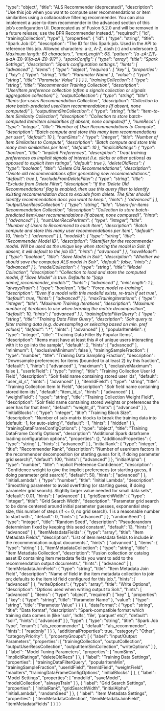   "type": "object",
  "title": "ALS Recommender (deprecated)",
  "description": "Use this job when you want to compute user recommendations or item similarities using a collaborative filtering recommender. You can also implement a user-to-item recommender in the advanced section of this job’s configuration UI. Deprecated as of Fusion 5.2.0 and will be removed in a future release; use the BPR Recommender instead.",
  "required": [
    "id",
    "trainingCollection",
    "type"
  ],
  "properties": {
    "id": {
      "type": "string",
      "title": "Spark Job ID",
      "description": "The ID for this Spark job. Used in the API to reference this job. Allowed characters: a-z, A-Z, dash (-) and underscore (_). Maximum length: 63 characters.",
      "maxLength": 63,
      "pattern": "[a-zA-Z][_\\-a-zA-Z0-9]*[a-zA-Z0-9]?"
    },
    "sparkConfig": {
      "type": "array",
      "title": "Spark Settings",
      "description": "Spark configuration settings.",
      "hints": [
        "advanced"
      ],
      "items": {
        "type": "object",
        "required": [
          "key"
        ],
        "properties": {
          "key": {
            "type": "string",
            "title": "Parameter Name"
          },
          "value": {
            "type": "string",
            "title": "Parameter Value"
          }
        }
      }
    },
    "trainingCollection": {
      "type": "string",
      "title": "Recommender Training Collection",
      "description": "User/Item preference collection (often a signals collection or signals aggregation collection)"
    },
    "outputCollection": {
      "type": "string",
      "title": "Items-for-users Recommendation Collection",
      "description": "Collection to store batch-predicted user/item recommendations (if absent, none computed)"
    },
    "outputItemSimCollection": {
      "type": "string",
      "title": "Item-to-item Similarity Collection",
      "description": "Collection to store batch-computed item/item similarities (if absent, none computed)"
    },
    "numRecs": {
      "type": "integer",
      "title": "Number of User Recommendations to Compute",
      "description": "Batch compute and store this many item recommendations per user",
      "default": 10
    },
    "numSims": {
      "type": "integer",
      "title": "Number of Item Similarites to Compute",
      "description": "Batch compute and store this many item similarities per item",
      "default": 10
    },
    "implicitRatings": {
      "type": "boolean",
      "title": "Implicit Preferences",
      "description": "Treat training preferences as implicit signals of interest (i.e. clicks or other actions) as opposed to explicit item ratings",
      "default": true
    },
    "deleteOldRecs": {
      "type": "boolean",
      "title": "Delete Old Recommendations",
      "description": "Delete old recommendations after generating new recommendations.",
      "default": true
    },
    "excludeFromDeleteFilter": {
      "type": "string",
      "title": "Exclude from Delete Filter",
      "description": "If the 'Delete Old Recommendations' flag is enabled, then use this query filter to identify existing recommendation docs to exclude from delete. The filter should identify recommendation docs you want to keep.",
      "hints": [
        "advanced"
      ]
    },
    "outputUserRecsCollection": {
      "type": "string",
      "title": "Users-for-items Recommendation Collection",
      "description": "Collection to store batch-predicted item/user recommendations (if absent, none computed)",
      "hints": [
        "advanced"
      ]
    },
    "numUserRecsPerItem": {
      "type": "integer",
      "title": "Number of Users to Recommend to each Item",
      "description": "Batch compute and store this many user recommendations per item",
      "default": 10,
      "hints": [
        "advanced"
      ]
    },
    "modelId": {
      "type": "string",
      "title": "Recommender Model ID",
      "description": "Identifier for the recommender model. Will be used as the unique key when storing the model in Solr. If absent, it will default to the job ID.",
      "hints": [
        "advanced"
      ]
    },
    "saveModel": {
      "type": "boolean",
      "title": "Save Model in Solr",
      "description": "Whether we should save the computed ALS model in Solr",
      "default": false,
      "hints": [
        "advanced"
      ]
    },
    "modelCollection": {
      "type": "string",
      "title": "Model Collection",
      "description": "Collection to load and store the computed model, if \"Save Model\" is true. Defaults to \"[app name]_recommender_models\"",
      "hints": [
        "advanced"
      ],
      "minLength": 1
    },
    "alwaysTrain": {
      "type": "boolean",
      "title": "Force model re-training",
      "description": "Even if a model with this modelId exists, re-train if set true",
      "default": true,
      "hints": [
        "advanced"
      ]
    },
    "maxTrainingIterations": {
      "type": "integer",
      "title": "Maximum Training Iterations",
      "description": "Maximum number of iterations to use when learning the matrix decomposition",
      "default": 10,
      "hints": [
        "advanced"
      ]
    },
    "trainingDataFilterQuery": {
      "type": "string",
      "title": "Training Data Filter Query",
      "description": "Solr query to filter training data (e.g. downsampling or selecting based on min. pref values)",
      "default": "*:*",
      "hints": [
        "advanced"
      ]
    },
    "popularItemMin": {
      "type": "integer",
      "title": "Training Data Filter By Popular Items",
      "description": "Items must have at least this # of unique users interacting with it to go into the sample",
      "default": 2,
      "hints": [
        "advanced"
      ],
      "minimum": 1,
      "exclusiveMinimum": false
    },
    "trainingSampleFraction": {
      "type": "number",
      "title": "Training Data Sampling Fraction",
      "description": "Downsample preferences for items (bounded to at least 2) by this fraction",
      "default": 1,
      "hints": [
        "advanced"
      ],
      "maximum": 1,
      "exclusiveMaximum": false
    },
    "userIdField": {
      "type": "string",
      "title": "Training Collection User Id Field",
      "description": "Solr field name containing stored user ids",
      "default": "user_id_s",
      "hints": [
        "advanced"
      ]
    },
    "itemIdField": {
      "type": "string",
      "title": "Training Collection Item Id Field",
      "description": "Solr field name containing stored item ids",
      "default": "item_id_s",
      "hints": [
        "advanced"
      ]
    },
    "weightField": {
      "type": "string",
      "title": "Training Collection Weight Field",
      "description": "Solr field name containing stored weights or preferences the user has for that item",
      "default": "weight_d",
      "hints": [
        "advanced"
      ]
    },
    "initialBlocks": {
      "type": "integer",
      "title": "Training Block Size",
      "description": "Number of sub-matrix blocks to break the training data into (default: -1, for auto-sizing)",
      "default": -1,
      "hints": [
        "hidden"
      ]
    },
    "trainingDataFrameConfigOptions": {
      "type": "object",
      "title": "Training DataFrame Config Options",
      "description": "Additional Spark dataframe loading configuration options",
      "properties": {},
      "additionalProperties": {
        "type": "string"
      },
      "hints": [
        "advanced"
      ]
    },
    "initialRank": {
      "type": "integer",
      "title": "Recommender Rank",
      "description": "Number of user/item factors in the recommender decomposition (or starting guess for it, if doing parameter grid search)",
      "default": 100,
      "hints": [
        "advanced"
      ]
    },
    "initialAlpha": {
      "type": "number",
      "title": "Implicit Preference Confidence",
      "description": "Confidence weight to give the implicit preferences (or starting guess, if doing parameter grid search)",
      "default": 50,
      "hints": [
        "advanced"
      ]
    },
    "initialLambda": {
      "type": "number",
      "title": "Initial Lambda",
      "description": "Smoothing parameter to avoid overfitting (or starting guess, if doing parameter grid search). Slightly larger value needed for small data sets",
      "default": 0.01,
      "hints": [
        "advanced"
      ]
    },
    "gridSearchWidth": {
      "type": "integer",
      "title": "Grid Search Width",
      "description": "Parameter grid search to be done centered around initial parameter guesses, exponential step size, this number of steps (if <= 0, no grid search). 1 is a reasonable number to start with.",
      "default": 0,
      "hints": [
        "advanced"
      ]
    },
    "randomSeed": {
      "type": "integer",
      "title": "Random Seed",
      "description": "Pseudorandom determinism fixed by keeping this seed constant",
      "default": 13,
      "hints": [
        "advanced"
      ]
    },
    "itemMetadataFields": {
      "type": "array",
      "title": "Item Metadata Fields",
      "description": "List of item metadata fields to include in the recommendation output documents.",
      "hints": [
        "advanced"
      ],
      "items": {
        "type": "string"
      }
    },
    "itemMetadataCollection": {
      "type": "string",
      "title": "Item Metadata Collection",
      "description": "Fusion collection or catalog asset ID containing item metadata fields you want to add to the recommendation output documents.",
      "hints": [
        "advanced"
      ]
    },
    "itemMetadataJoinField": {
      "type": "string",
      "title": "Item Metadata Join Field",
      "description": "Name of field in the item metadata collection to join on; defaults to the item id field configured for this job.",
      "hints": [
        "advanced"
      ]
    },
    "writeOptions": {
      "type": "array",
      "title": "Write Options",
      "description": "Options used when writing output to Solr.",
      "hints": [
        "advanced"
      ],
      "items": {
        "type": "object",
        "required": [
          "key"
        ],
        "properties": {
          "key": {
            "type": "string",
            "title": "Parameter Name"
          },
          "value": {
            "type": "string",
            "title": "Parameter Value"
          }
        }
      }
    },
    "dataFormat": {
      "type": "string",
      "title": "Data format",
      "description": "Spark-compatible format which training data comes in (like 'solr', 'hdfs', 'file', 'parquet' etc)",
      "default": "solr",
      "hints": [
        "advanced"
      ]
    },
    "type": {
      "type": "string",
      "title": "Spark Job Type",
      "enum": [
        "als_recommender"
      ],
      "default": "als_recommender",
      "hints": [
        "readonly"
      ]
    }
  },
  "additionalProperties": true,
  "category": "Other",
  "categoryPriority": 1,
  "propertyGroups": [
    {
      "label": "Input/Output Parameters",
      "properties": [
        "trainingCollection",
        "outputCollection",
        "outputUserRecsCollection",
        "outputItemSimCollection",
        "writeOptions"
      ]
    },
    {
      "label": "Model Tuning Parameters",
      "properties": [
        "numSims",
        "implicitRatings",
        "deleteOldRecs"
      ]
    },
    {
      "label": "Training Data Settings",
      "properties": [
        "trainingDataFilterQuery",
        "popularItemMin",
        "trainingSampleFraction",
        "userIdField",
        "itemIdField",
        "weightField",
        "maxIters",
        "trainingDataFrameConfigOptions",
        "initialBlocks"
      ]
    },
    {
      "label": "Model Settings",
      "properties": [
        "modelId",
        "saveModel",
        "modelCollection",
        "alwaysTrain"
      ]
    },
    {
      "label": "Grid Search Settings",
      "properties": [
        "initialRank",
        "gridSearchWidth",
        "initialAlpha",
        "initialLambda",
        "randomSeed"
      ]
    },
    {
      "label": "Item Metadata Settings",
      "properties": [
        "itemMetadataCollection",
        "itemMetadataJoinField",
        "itemMetadataFields"
      ]
    }
  ]
}
